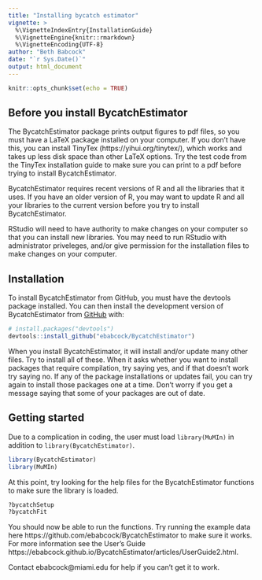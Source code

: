 ```yaml
---
title: "Installing bycatch estimator"
vignette: >
  %\VignetteIndexEntry{InstallationGuide}
  %\VignetteEngine{knitr::rmarkdown}
  %\VignetteEncoding{UTF-8}
author: "Beth Babcock"
date: "`r Sys.Date()`"
output: html_document
---
```


```r
knitr::opts_chunk$set(echo = TRUE)
```

## Before you install BycatchEstimator

The BycatchEstimator package prints output figures to pdf files, so you must have a LaTeX package installed on your computer. If you don't have this, you can install TinyTex (https://yihui.org/tinytex/), which works and takes up less disk space than other LaTeX options. Try the test code from the TinyTex installation guide to make sure you can print to a pdf before trying to install BycatchEstimator.

BycatchEstimator requires recent versions of R and all the libraries that it uses. If you have an older version of R, you may want to update R and all your libraries to the current version before you try to install BycatchEstimator.

RStudio will need to have authority to make changes on your computer so that you can install new libraries. You may need to run RStudio with administrator priveleges, and/or give permission for the installation files to make changes on your computer.  


## Installation

To install BycatchEstimator from GitHub, you must have the devtools package installed. 
You can then install the development version of BycatchEstimator from [GitHub](https://github.com/) with:

``` r
# install.packages("devtools")
devtools::install_github("ebabcock/BycatchEstimator")
```

When you install BycatchEstimator, it will install and/or update many other files. Try to install all of these. When it asks whether you want to install packages that require compilation, try saying yes, and if that doesn't work try saying no. If any of the package installations or updates fail, you can try again to install those packages one at a time. Don't worry if you get a message saying that some of your packages are out of date. 


## Getting started

Due to a complication in coding, the user must load `library(MuMIn)` in addition to `library(BycatchEstimator)`.

```r
library(BycatchEstimator)
library(MuMIn)
```

At this point, try looking for the help files for the BycatchEstimator functions to make sure the library is loaded.  

```r
?bycatchSetup
?bycatchFit
```

You should now be able to run the functions. Try running the example data here https://github.com/ebabcock/BycatchEstimator to make sure it works. For more information see the User's Guide https://ebabcock.github.io/BycatchEstimator/articles/UserGuide2.html.

Contact ebabcock@miami.edu for help if you can't get it to work. 
